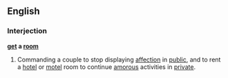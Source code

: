==English==

===Interjection===
'''[[get]] a [[room]]'''

# {{idiomatic|slang|sometimes|humorous}} Commanding a couple to stop displaying [[affection]] in [[public]], and to rent a [[hotel]] or [[motel]] room to continue [[amorous]] activities in [[private]].